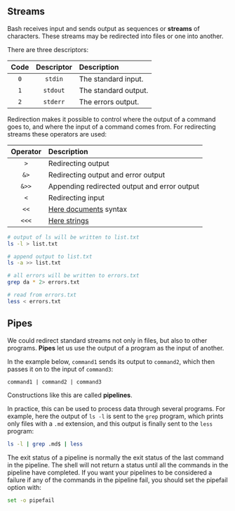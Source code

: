 ## Streams

Bash receives input and sends output as sequences or **streams** of characters. These streams may be redirected into files or one into another.

There are three descriptors:

| Code | Descriptor | Description          |
| :--: | :--------: | :------------------- |
| `0`  |  `stdin`   | The standard input.  |
| `1`  |  `stdout`  | The standard output. |
| `2`  |  `stderr`  | The errors output.   |

Redirection makes it possible to control where the output of a command goes to, and where the input of a command comes from. For redirecting streams these operators are used:

| Operator | Description                                                          |
| :------: | :------------------------------------------------------------------- |
|   `>`    | Redirecting output                                                   |
|   `&>`   | Redirecting output and error output                                  |
|  `&>>`   | Appending redirected output and error output                         |
|   `<`    | Redirecting input                                                    |
|   `<<`   | [Here documents](http://tldp.org/LDP/abs/html/here-docs.html) syntax |
|  `<<<`   | [Here strings](http://www.tldp.org/LDP/abs/html/x17837.html)         |

```bash
# output of ls will be written to list.txt
ls -l > list.txt

# append output to list.txt
ls -a >> list.txt

# all errors will be written to errors.txt
grep da * 2> errors.txt

# read from errors.txt
less < errors.txt
```

## Pipes

We could redirect standard streams not only in files, but also to other programs. **Pipes** let us use the output of a program as the input of another.

In the example below, `command1` sends its output to `command2`, which then passes it on to the input of `command3`:

```
command1 | command2 | command3
```

Constructions like this are called **pipelines**.

In practice, this can be used to process data through several programs. For example, here the output of `ls -l` is sent to the `grep` program, which prints only files with a `.md` extension, and this output is finally sent to the `less` program:

```bash
ls -l | grep .md$ | less
```

The exit status of a pipeline is normally the exit status of the last command in the pipeline. The shell will not return a status until all the commands in the pipeline have completed. If you want your pipelines to be considered a failure if any of the commands in the pipeline fail, you should set the pipefail option with:

```bash
set -o pipefail
```
